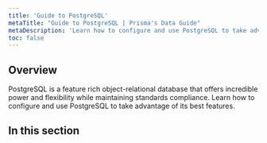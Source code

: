 ```yaml
---
title: 'Guide to PostgreSQL'
metaTitle: "Guide to PostgreSQL | Prisma's Data Guide"
metaDescription: 'Learn how to configure and use PostgreSQL to take advantage of its best features.'
toc: false
---
```


## Overview

PostgreSQL is a feature rich object-relational database that offers incredible power and flexibility while maintaining standards compliance.  Learn how to configure and use PostgreSQL to take advantage of its best features.

## In this section

<Subsections />
